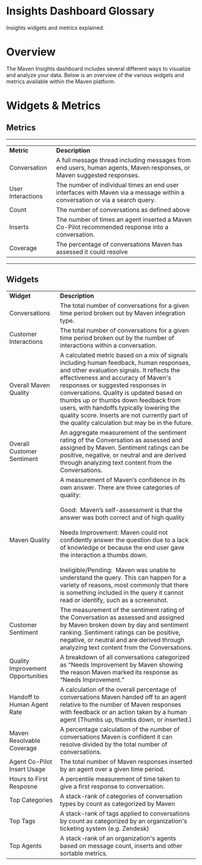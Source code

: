 # **Insights Dashboard Glossary**

Insights widgets and metrics explained.


# Overview

The Maven Insights dashboard includes several different ways to visualize and analyze your data. Below is an overview of the various widgets and metrics available within the Maven platform.


# Widgets & Metrics

## Metrics

****

|              |                                                                                                                             |
| ------------ | --------------------------------------------------------------------------------------------------------------------------- |
| **Metric**   | **Description**                                                                                                             |
| Conversation | A full message thread including messages from end users, human agents, Maven responses, or Maven suggested responses.       |
| User Interactions | The number of individual times an end user interfaces with Maven via a message within a conversation or via a search query. |
| Count        | The number of conversations as defined above                                                                                |
| Inserts      | The number of times an agent inserted a Maven Co-Pilot recommended response into a conversation.                            |
| Coverage     | The percentage of conversations Maven has assessed it could resolve                                |

****


## Widgets

|                                   |                                                                                                                                                                                                                                                                                                                                                                                                                                                                                                                                                                     |
| --------------------------------- | ------------------------------------------------------------------------------------------------------------------------------------------------------------------------------------------------------------------------------------------------------------------------------------------------------------------------------------------------------------------------------------------------------------------------------------------------------------------------------------------------------------------------------------------------------------------- |
| **Widget**                        | **Description**                                                                                                                                                                                                                                                                                                                                                                                                                                                                                                                                                     |
| Conversations                     | The total number of conversations for a given time period broken out by Maven integration type.                                                                                                                                                                                                                                                                                                                                                                                                                                                                     |
| Customer Interactions             | The total number of conversations for a given time period broken out by the number of interactions within a conversation.                                                                                                                                                                                                                                                                                                                                                                                                                                           |
| Overall Maven Quality             | A calculated metric based on a mix of signals including human feedback, human responses, and other evaluation signals. It reflects the effectiveness and accuracy of Maven's responses or suggested responses in conversations. Quality is updated based on thumbs up or thumbs down feedback from users, with handoffs typically lowering the quality score. Inserts are not currently part of the quality calculation but may be in the future.                                                                                                                   |
| Overall Customer Sentiment        | An aggregate measurement of the sentiment rating of the Conversation as assessed and assigned by Maven. Sentiment ratings can be positive, negative, or neutral and are derived through analyzing text content from the Conversations.                                                                                                                                                                                                                                                                                                                              |
| Maven Quality                     | A measurement of Maven’s confidence in its own answer. There are three categories of quality:<br><br>Good:  Maven’s self-assessment is that the answer was both correct and of high quality<br><br>Needs Improvement: Maven could not confidently answer the question due to a lack of knowledge or because the end user gave the interaction a thumbs down.<br><br>Ineligible/Pending:  Maven was unable to understand the query. This can happen for a variety of reasons, most commonly that there is something included in the query it cannot read or identify, such as a screenshot.  |
| Customer Sentiment                | The measurement of the sentiment rating of the Conversation as assessed and assigned by Maven broken down by day and sentiment ranking. Sentiment ratings can be positive, negative, or neutral and are derived through analyzing text content from the Conversations.                                                                                                                                                                                                                                                                                              |
| Quality Improvement Opportunities | A breakdown of all conversations categorized as “Needs Improvement by Maven showing the reason Maven marked its response as “Needs Improvement.”                                                                                                                                                                                                                                                                                                                                                                                                                    |
| Handoff to Human Agent Rate       | A calculation of the overall percentage of conversations Maven handed off to an agent relative to the number of Maven responses with feedback or an action taken by a human agent (Thumbs up, thumbs down, or inserted.)                                                                                                                                                                                                                                                                                                                                            |
| Maven Resolvable Coverage         | A percentage calculation of the number of conversations Maven is confident it can resolve divided by the total number of conversations.                                                                                                                                                                                                                                                                                                                                                                                                                             |
| Agent Co-Pilot Insert Usage       | The total number of Maven responses inserted by an agent over a given time period.                                                                                                                                                                                                                                                                                                                                                                                                                                                                                  |
| Hours to First Resposne           | A percentile measurement of time taken to give a first response to conversation.                                                                                                                                                                                                                                                                                                                                                                                                                                                                                    |
| Top Categories                    | A stack-rank of categories of conversation types by count as categorized by Maven                                                                                                                                                                                                                                                                                                                                                                                                                                                                                   |
| Top Tags                          | A stack-rank of tags applied to conversations by count as categorized by an organization's ticketing system (e.g. Zendesk)                                                                                                                                                                                                                                                                                                                                                                                                                                          |
| Top Agents                        | A stack-rank of an organization's agents based on message count, inserts and other sortable metrics.                                                                                                                                                                                                                                                                                                                                                                                                                                                                |
